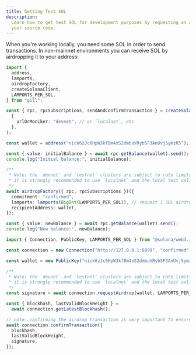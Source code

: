 ```yaml
---
title: Getting Test SOL
description:
  Learn how to get test SOL for development purposes by requesting an airdrop in
  your source code.
---
```


When you're working locally, you need some SOL in order to send transactions. In
non-mainnet environments you can receive SOL by airdropping it to your address:

<CodeTabs storage="cookbook" flags="r">

```typescript !! title="gill"
import {
  address,
  lamports,
  airdropFactory,
  createSolanaClient,
  LAMPORTS_PER_SOL,
} from "gill";

const { rpc, rpcSubscriptions, sendAndConfirmTransaction } = createSolanaClient(
  {
    urlOrMoniker: "devnet", // or `localnet`, etc
  },
);

const wallet = address("nick6zJc6HpW3kfBm4xS2dmbuVRyb5F3AnUvj5ymzR5");

const { value: initialBalance } = await rpc.getBalance(wallet).send();
console.log("Initial balance:", initialBalance);

/**
 * Note: the `devnet` and `testnet` clusters are subject to rate limits.
 * it is strongly recommended to use `localnet` and the local test validator
 */
await airdropFactory({ rpc, rpcSubscriptions })({
  commitment: "confirmed",
  lamports: lamports(BigInt(LAMPORTS_PER_SOL)), // request 1 SOL airdrop
  recipientAddress: wallet,
});

const { value: newBalance } = await rpc.getBalance(wallet).send();
console.log("New balance:", newBalance);
```

```typescript !! title="web3.js"
import { Connection, PublicKey, LAMPORTS_PER_SOL } from "@solana/web3.js";

const connection = new Connection("http://127.0.0.1:8899", "confirmed");

const wallet = new PublicKey("nick6zJc6HpW3kfBm4xS2dmbuVRyb5F3AnUvj5ymzR5");

/**
 * Note: the `devnet` and `testnet` clusters are subject to rate limits.
 * it is strongly recommended to use `localnet` and the local test validator
 */
const signature = await connection.requestAirdrop(wallet, LAMPORTS_PER_SOL); // request 1 SOL airdrop

const { blockhash, lastValidBlockHeight } =
  await connection.getLatestBlockhash();

// note: confirming the airdrop transaction is very important to ensure the wallet has
await connection.confirmTransaction({
  blockhash,
  lastValidBlockHeight,
  signature,
});
```

</CodeTabs>

